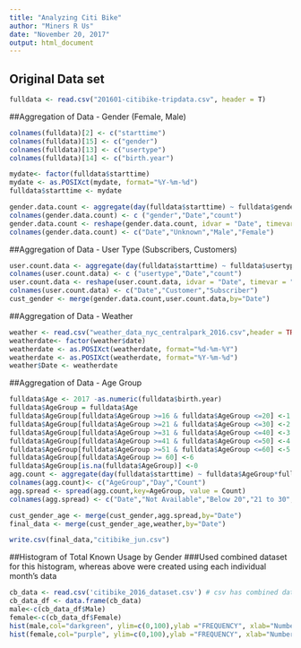 ---
title: "Analyzing Citi Bike"
author: "Miners R Us"
date: "November 20, 2017"
output: html_document
---

## Original Data set
```{r}
fulldata <- read.csv("201601-citibike-tripdata.csv", header = T)
```

##Aggregation of Data - Gender (Female, Male)

```{r}
colnames(fulldata)[2] <- c("starttime")
colnames(fulldata)[15] <- c("gender")
colnames(fulldata)[13] <- c("usertype")
colnames(fulldata)[14] <- c("birth.year")

mydate<- factor(fulldata$starttime)
mydate <- as.POSIXct(mydate, format="%Y-%m-%d")
fulldata$starttime <- mydate

gender.data.count <- aggregate(day(fulldata$starttime) ~ fulldata$gender*fulldata$starttime, fulldata,FUN="length")
colnames(gender.data.count) <- c ("gender","Date","count")
gender.data.count <- reshape(gender.data.count, idvar = "Date", timevar = "gender", direction = "wide")
colnames(gender.data.count) <- c("Date","Unknown","Male","Female")

```

##Aggregation of Data - User Type (Subscribers, Customers)
```{r}
user.count.data <- aggregate(day(fulldata$starttime) ~ fulldata$usertype*fulldata$starttime, fulldata,FUN="length")
colnames(user.count.data) <- c ("usertype","Date","count")
user.count.data <- reshape(user.count.data, idvar = "Date", timevar = "usertype", direction = "wide")
colnames(user.count.data) <- c("Date","Customer","Subscriber")
cust_gender <- merge(gender.data.count,user.count.data,by="Date")

```

##Aggregation of Data - Weather
```{r}
weather <- read.csv("weather_data_nyc_centralpark_2016.csv",header = TRUE)
weatherdate<- factor(weather$date)
weatherdate <- as.POSIXct(weatherdate, format="%d-%m-%Y")
weatherdate <- as.POSIXct(weatherdate, format="%Y-%m-%d")
weather$Date <- weatherdate

```

##Aggregation of Data - Age Group
```{r}

fulldata$Age <- 2017 -as.numeric(fulldata$birth.year)
fulldata$AgeGroup = fulldata$Age
fulldata$AgeGroup[fulldata$AgeGroup >=16 & fulldata$AgeGroup <=20] <-1
fulldata$AgeGroup[fulldata$AgeGroup >=21 & fulldata$AgeGroup <=30] <-2
fulldata$AgeGroup[fulldata$AgeGroup >=31 & fulldata$AgeGroup <=40] <-3
fulldata$AgeGroup[fulldata$AgeGroup >=41 & fulldata$AgeGroup <=50] <-4
fulldata$AgeGroup[fulldata$AgeGroup >=51 & fulldata$AgeGroup <=60] <-5
fulldata$AgeGroup[fulldata$AgeGroup >= 60] <-6
fulldata$AgeGroup[is.na(fulldata$AgeGroup)] <-0
agg.count <- aggregate(day(fulldata$starttime) ~ fulldata$AgeGroup*fulldata$starttime, fulldata, FUN="length")
colnames(agg.count)<- c("AgeGroup","Day","Count")
agg.spread <- spread(agg.count,key=AgeGroup, value = Count)
colnames(agg.spread) <- c("Date","Not Available","Below 20","21 to 30","31 to 40","41 to 50","51 to 60","Above 60")

cust_gender_age <- merge(cust_gender,agg.spread,by="Date")
final_data <- merge(cust_gender_age,weather,by="Date")

write.csv(final_data,"citibike_jun.csv")
```

##Histogram of Total Known Usage by Gender
###Used combined dataset for this histogram, whereas above were created using each individual month's data
```{r}
cb_data <- read.csv('citibike_2016_dataset.csv') # csv has combined data of 362 observations only
cb_data_df <- data.frame(cb_data)
male<-c(cb_data_df$Male)
female<-c(cb_data_df$Female)
hist(male,col="darkgreen", ylim=c(0,100),ylab ="FREQUENCY", xlab="Number of Male Users", main = "Total Known Male Users")
hist(female,col="purple", ylim=c(0,100),ylab ="FREQUENCY", xlab="Number of Female Users", xlim = c(0,20000), main = "Total Known Female Users")
```




